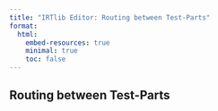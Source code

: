```yaml
---
title: "IRTlib Editor: Routing between Test-Parts"
format:
  html:
    embed-resources: true
    minimal: true 
    toc: false
---
```


## Routing between Test-Parts
